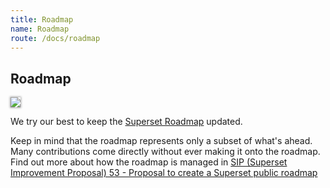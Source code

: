 ```yaml
---
title: Roadmap
name: Roadmap
route: /docs/roadmap
---
```


## Roadmap
<a href="https://github.com/apache-superset/superset-roadmap/projects/1">
<img src="/images/roadmap.png" style="max-width:100%; box-shadow: rgb(170, 170, 170) 0px 0px 3px 1px" />
</a>

We try our best to keep the
[Superset Roadmap](https://github.com/apache-superset/superset-roadmap/projects/1) updated.

Keep in mind that the roadmap represents only a subset of what's
ahead. Many contributions come directly without ever making it onto the roadmap.
Find out more about how the roadmap is managed in
[SIP (Superset Improvement Proposal) 53 - Proposal to create a Superset public roadmap ](https://github.com/apache/incubator-superset/issues/10894)
